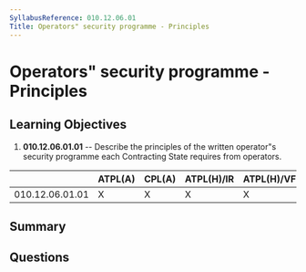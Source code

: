 ```yaml
---
SyllabusReference: 010.12.06.01
Title: Operators" security programme - Principles
---
```


# Operators" security programme - Principles

## Learning Objectives

1.  **010.12.06.01.01** -- Describe the principles of the written operator"s
    security programme each Contracting State requires from operators.

|                 | ATPL(A) | CPL(A) | ATPL(H)/IR | ATPL(H)/VFR | CPL(H) | IR | CBIR(A) |
| --------------- | ------- | ------ | ---------- | ----------- | ------ | -- | ------- |
| 010.12.06.01.01 | X       | X      | X          | X           | X      |    |         |

## Summary

## Questions
